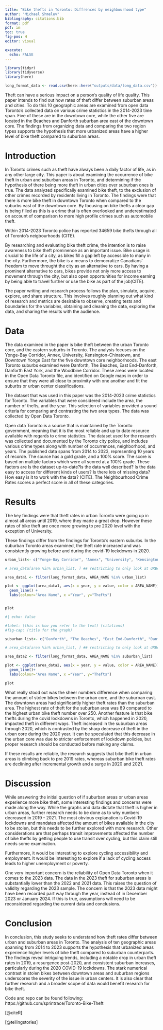 ```yaml
---
title: "Bike thefts in Toronto: Diffrences by neighbourhood type"
author: "Michael Shmelev"
bibliography: citations.bib
format: pdf
pdf: in
toc: true
fig-pos: H
editor: visual

execute:
  echo: FALSE 
---
```


```r
library(tidyr)
library(tidyverse)
library(here)
```

```r
long_format_data <- read.csv(here::here("outputs/data/long_data.csv"))

```

Theft can have a serious impact on a person's quality of life quality. This paper intends to find out how rates of theft differ between suburban areas and cities. To do this 10 geographic areas are examined from open data Toronto’s collected data on various crime statistics in the 2014-2023 time span. Five of these are in the downtown core, while the other five are located in the Beaches and Danforth suburban area east of the downtown core. The findings from organizing data and comparing the two region types supports the hypothesis that more urbanized areas have a higher level of bike theft compared to suburban areas.

# Introduction

In Toronto crimes such as theft have always been a daily factor of life, as in any other large city. This paper is about examining the occurrence of bike theft in urban and suburban areas in Toronto, and determining if the hypothesis of there being more theft in urban cities over suburban ones is true. The data analyzed specifically examined bike theft, to the exclusion of other crimes recorded by residents living in Toronto. The findings were that there is more bike theft in downtown Toronto when compared to the suburbs east of the downtown core. By focusing on bike thefts a clear gap is being filled as this is a crime that is often overlooked and underestimated on account of comparison to more high profile crimes such as automobile theft.

Within 2014-2023 Toronto police has reported 34659 bike thefts through all of Toronto’s neigbourhoods (CITE).

By researching and evaluating bike theft crime, the intention is to raise awareness to bike theft prominence as an important issue. Bike usage is crucial to the life of a city, as bikes fill a gap left by accessible to many in the city. Furthermore, the bike is a means to democratize Canadians' freedom to move throught the city as an alternative to cars. By having a prominent alternative to cars, bikes provide not only more access to movement through the city, but also open opportunities for income earning by being able to travel further or use the bike as part of the job(CITE).

The paper writing and research process follows the plan, simulate, acquire, explore, and share structure. This involves roughly planning out what kind of research and metrics are desirable to observe, creating tests and boundaries for the variables, obtaining and cleaning the data, exploring the data, and sharing the results with the audience.

# Data

The data examined in the paper is bike theft between the urban Toronto core, and the eastern suburbs in Toronto. The analysis focuses on the Yonge-Bay Corridor, Annex, University, Kensington-Chinatown, and Downtown Yonge East for the five downtown core neighborhoods. The east Toronto suburbs examined were Danforth, The Beaches, East End-Danforth, Danforth East York, and the Woodbine Corridor. These areas were located in the Open Data Toronto file, and identified on Google maps in order to ensure that they were all close to proximity with one another and fit the suburbs or urban center classifications.

The dataset that was used in this paper was the 2014-2023 crime statistics for Toronto. The variables that were considered include the area, the number of thefts, and the year. This selection of variables provided a sound criteria for comparing and contrasting the two area types. The data was collected by Open Data Toronto.

Open data Toronto is a source that is maintained by the Toronto government, meaning that it is the most reliable and up to date resource available with regards to crime statistics. The dataset used for the research was collected and documented by the Toronto city police, and includes various crime types along with number of occurrences, neighborhood, and years. The published data spans from 2014 to 2023, representing 10 years of recorde. The source has a gold grade, and a 100% score. The score is based on multiple factors which were all scored at a 100% grade. These factors are Is the dataset up-to-date?Is the data well described? Is the data easy to access for different kinds of users? Is there lots of missing data? How easy is it to work with the data? (CITE). The Neighbourhood Crime Rates scores a perfect score in all of these categories.

# Results

The key findings were that theft rates in urban Toronto were going up in almost all areas until 2019, where they made a great drop. However these rates of bike theft are once more growing to pre 2020 level with the exception of University.

These findings differ from the findings for Toronto’s eastern suburbs. In the suburban Toronto areas examined, the theft rate increased and was consistently growing before and during the covid-19 lockdowns in 2020.

```r
urban_list<- c("Yonge-Bay Corridor", "Annex", "University", "Kensington-Chinatown", "Downtown Yonge East")

# area_data[area %in% urban_list, ] ## restricting to only look at URBAN AREAS

area_data1 <- filter(long_format_data, AREA_NAME %in% urban_list)

plot <- ggplot(area_data1, aes(x = year, y = value, color = AREA_NAME)) +
  geom_line() + 
  labs(colour="Area Name", x ="Year", y="Thefts")


plot

```

```r

#| echo: false

#label: (this is how you refer to the text) (citations) 
#fig-cap: (title for the graph)

suburban_list<- c("Danforth", "The Beaches", "East End-Danforth", "Danforth East York", "Woodbine Corridor")

# area_data[area %in% urban_list, ] ## restricting to only look at URBAN AREAS

area_data2 <- filter(long_format_data, AREA_NAME %in% suburban_list)

plot <- ggplot(area_data2, aes(x = year, y = value, color = AREA_NAME)) +
  geom_line()+ 
  labs(colour="Area Name", x ="Year", y="Thefts")

plot
```

What really stood out was the sheer numbers difference when comparing the amount of stolen bikes between the urban core, and the suburban east. The downtown areas had significantly higher theft rates than the suburban area. The highest rate of theft for the suburban area was 89 compared to the highest urban bike theft number over 250. Another feature is that bike thefts during the covid lockdowns in Toronto, which happened in 2020, impacted theft in different ways. Theft increased in the suburban areas through 2020, which is contrasted by the sharp decrease of theft in the urban core during the 2020 year. It can be speculated that this decrease in the urban core was due to stricter enforcement of lockdown policies, but proper research should be conducted before making any claims.

If these results are reliable, the research suggests that bike theft in urban areas is climbing back to pre 2019 rates, whereas suburban bike theft rates are declining after incremental growth and a surge in 2020 and 2021.

# Discussion

While answering the initial question of if suburban areas or urban areas experience more bike theft, some interesting findings and concerns were made along the way. While the graphs and data dictate that theft is higher in urban areas, further research needs to be done as to why numbers decreased in 2019 - 2021. The most obvious explanation is Covid-19 lockdowns and mandates affected the amount of bikes available in the city to be stolen, but this needs to be further explored with more research. Other considerations are that perhaps transit improvements affected the number of bike thefts by getting people to use transit over cycling, but this claim still needs some examination.

Furthermore, it would be interesting to explore cycling accessibility and employment. It would be interesting to explore if a lack of cycling access leads to higher unemployment or poverty.

One very important concern is the reliability of Open Data Toronto when it comes to the 2023 data. The data in the 2023 theft for suburban areas is substantially lower than the 2022 and 2021 data. This raises the question of validity regarding the 2023 sample. The concern is that the 2023 data might have been recorded part way through the year, instead of in December 2023 or January 2024. If this is true, assumptions will need to be reconsidered regarding the current data and conclusions.

# Conclusion

In conclusion, this study seeks to understand how theft rates differ between urban and suburban areas in Toronto. The analysis of ten geographic areas spanning from 2014 to 2023 supports the hypothesis that urbanized areas experience higher levels of bike theft compared to suburban counterparts. The findings reveal intriguing trends, including a notable drop in urban theft rates in 2019, a resurgence post-2020, and consistent suburban increases, particularly during the 2020 COVID-19 lockdowns. The stark numerical contrast in stolen bikes between downtown areas and suburban regions underscores the severity of the issue in urban centers. It is also clear that further research and a broader scope of data would benefit research for bike theft.

Code and repo can be found following: https://github.com/sprintrace/Toronto-Bike-Theft

[@citeR]

[@tellingstories]
